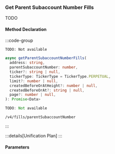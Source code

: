 ### Get Parent Subaccount Number Fills

TODO

#### Method Declaration

:::code-group

```python [Python]
TODO: Not available
```

```typescript [TypeScript]
async getParentSubaccountNumberFills(
  address: string,
  parentSubaccountNumber: number,
  ticker?: string | null,
  tickerType: TickerType = TickerType.PERPETUAL,
  limit?: number | null,
  createdBeforeOrAtHeight?: number | null,
  createdBeforeOrAt?: string | null,
  page?: number | null,
): Promise<Data>
```

```rust [Rust]
TODO: Not available
```

```url [API]
/v4/fills/parentSubaccountNumber
```

:::

:::details[Unification Plan]
:::

#### Parameters
